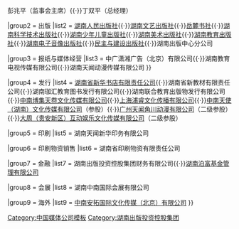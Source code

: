 {{Navbox
|name   = 中南出版传媒集团股份有限公司
|title  = [[中南出版传媒集团|中南出版传媒集团股份有限公司]]
|image  = 
|above  = 本模板提供中南出版传媒集团下属的控股子公司。关于中南出版传媒集团之外的，请参见[[湖南出版投资控股集团]]。

|group1  = 关键人物
|list1   = [[龚曙光]]（董事长）{{·}}彭兆平（监事会主席）{{·}}丁双平（总经理）

|group2  = 出版
|list2   = [[湖南人民出版社]]{{·}}[[湖南文艺出版社]]{{·}}[[岳麓书社]]{{·}}[[湖南科学技术出版社]]{{·}}[[湖南少年儿童出版社]]{{·}}[[湖南美术出版社]]{{·}}[[湖南教育出版社]]{{·}}[[湖南电子音像出版社]]{{·}}[[民主与建设出版社]]{{·}}湖南出版中心分公司

|group3  = 报纸与媒体经营
|list3   = {{Navbox subgroup
 |group1 = 报纸
 |list1  = [[潇湘晨报]]

 |group2 = 网络
 |list2  = [[湖南红网|湖南红网新媒体集团有限公司]]

 |group3 = 新媒体经营
 |list3  = [[天闻数媒|天闻数媒科技（北京）有限公司]]{{·}}中广潇湘广告（北京）有限公司{{·}}湖南教育电视传媒有限公司{{·}}湖南天闻动漫传媒有限公司
}}

|group4 = 发行
|list4  = [[湖南省新华书店有限责任公司]]{{·}}湖南省新教材有限责任公司{{·}}湖南珈汇教育图书发行有限公司{{·}}湖南联合教育出版物发行有限公司{{·}}[[中南博集天卷文化传媒有限公司]]{{·}}[[上海浦睿文化传播有限公司]]{{·}}[[中南天使|中南天使（湖南）文化传媒有限公司]]（参股）{{·}}[[天闻角川|广州天闻角川动漫有限公司]]（二级参股）{{·}}[[大周互娱|大周（贵安新区）互动娱乐文化传媒有限公司]]（二级参股）

|group5 = 印刷
|list5  = 湖南天闻新华印务有限公司

|group6 = 印刷物资销售
|list6  = 湖南省印刷物资有限责任公司

|group7 = 金融
|list7  = 湖南出版投资控股集团财务有限公司{{·}}[[湖南泊富基金管理有限公司]]

|group8 = 会展
|list8  = 湖南中南国际会展有限公司

|group9 = 海外
|list9  = [[中南安拓|中南安拓国际文化传媒（北京）有限公司]]
}}<noinclude>
[[Category:中国媒体公司模板]]
[[Category:湖南出版投资控股集团]]
</noinclude>